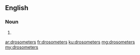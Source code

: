 ==English==

===Noun===
{{head|en}}

# {{plural of|drosometer}}

[[ar:drosometers]]
[[fr:drosometers]]
[[ku:drosometers]]
[[mg:drosometers]]
[[my:drosometers]]